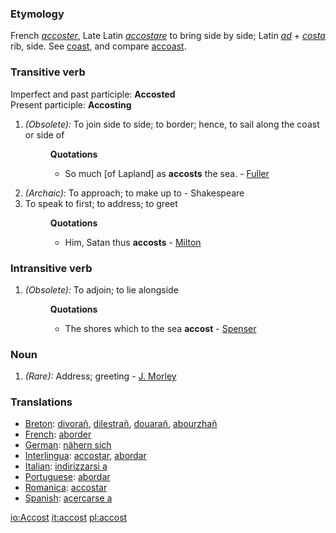 ===Etymology===
French ''[[accoster]]'', Late Latin ''[[accostare]]'' to bring side by side; Latin ''[[ad]]'' + ''[[costa]]'' rib, side. See [[coast]], and compare [[accoast]].
===Transitive verb===
Imperfect and past participle: '''Accosted''' <br>
Present participle: '''Accosting'''
#''(Obsolete):'' To join side to side; to border; hence, to sail along the coast or side of
#:'''Quotations'''
#:*So much [of Lapland] as '''accosts''' the sea. - [[Fuller]]
#''(Archaic):'' To approach; to make up to - Shakespeare
#To speak to first; to address; to greet
#:'''Quotations'''
#:*Him, Satan thus '''accosts''' - [[Milton]]

===Intransitive verb===
#''(Obsolete):'' To adjoin; to lie alongside
#:'''Quotations'''
#:*The shores which to the sea '''accost''' - [[Spenser]]

===Noun===
#''(Rare):'' Address; greeting - [[J. Morley]]
===Translations===
*[[Breton]]: [[divorañ]], [[dilestrañ]], [[douarañ]], [[abourzhañ]]
*[[French]]: [[aborder]]
*[[German]]: [[nähern sich]]
*[[Interlingua]]: [[accostar]], [[abordar]]
*[[Italian]]: [[indirizzarsi a]]
*[[Portuguese]]: [[abordar]]
*[[Romanica]]: [[accostar]]
*[[Spanish]]: [[acercarse a]]<BR>

[[io:Accost]]
[[it:accost]]
[[pl:accost]]